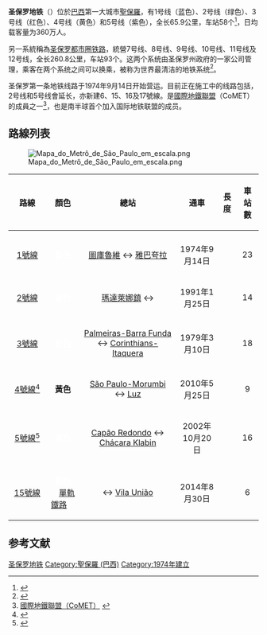 {{Update|time=2020-08-12}}
{{Infobox public transit
|name             = 聖保羅地鐵<br />São Paulo Metrô
|image            = Metrô-SP logo.svg
|imagesize        = 250px
|image2           = Spmetropolitanomontagem.jpg
|imagesize2       = 250px
|caption2         = 
|native_name      = ''Metrô de São Paulo''
|locale           = {{BRA}}[[聖保羅_(巴西)|聖保羅]]
|transit_type     = [[地鐵|地鐵]]
|began_operation  = 1974年9月14日
|operator         = 聖保羅地鐵公司（1-3，5及15號線）<br />ViaQuatro（4號線）
|lines            = 5條<ref name="spmetro_about" /><br />1條單軌線<ref name="spmetro_about" /><br />（4、5、15號線擴建中）
|stations         = 65個<ref name="spmetro_about" /><br />（66個，包括15號線）
|ridership        = 460萬人次<ref name="spmetro_about" />
|annual_ridership = 8億9560萬人次（2014財政年）<br />1、2、3及5號線）<ref name="2014ridership" />
|website          = {{url|www.metro.sp.gov.br/en/your-trip/index.aspx|São Paulo Metrô}} {{en icon}}
|system_length    = 74.8公里（地鐵）<ref name="spmetro_about" /><br />77.7公里（包括15號線）
|track_gauge      = 1600毫米（1-3號線）<br />1435毫米（[[標準軌|標準軌]]，4-5號線）
|el               =
|average_speed    = <!-- {{convert|0|mph|km/h|abbr=on}} -->
|top_speed        = 100公里/小時（1-3號線）<br />80公里/小時（4-5號線）
|map              = [[File:Metrô_SP.svg|300px]]
|map_state        = show
}}

'''圣保罗地铁'''（{{lang-pt|Metrô de São Paulo}}）位於[[巴西|巴西]]第一大城市[[聖保羅_(巴西)|聖保羅]]，有1号线（蓝色）、2号线（绿色）、3号线（红色）、4号线（黄色）和5号线（紫色），全长65.9公里，车站58个<ref name="spmetro_about">{{cite web |url=http://www.metro.sp.gov.br/en/metro/about-us/index.aspx |title=Metrô - Home - The Company - About |publisher=Companhia Do Metropolitano De São Paulo |year=2015 |accessdate=2015-01-23 |archive-date=2017-02-18 |archive-url=https://web.archive.org/web/20170218191733/http://www.metro.sp.gov.br/en/metro/about-us/index.aspx |dead-url=no }}</ref>，日均载客量为360万人。

另一系統稱為[[圣保罗都市圈铁路公司|圣保罗都市圈铁路]]，統營7号线、8号线、9号线、10号线、11号线及12号线，全长260.8公里，车站93个。这两个系统由圣保罗州政府的一家公司管理，乘客在两个系统之间可以换乘，被称为世界最清洁的地铁系统<ref name="2014ridership">{{cite web |url=http://www.metro.sp.gov.br/metro/numeros-pesquisa/demanda.aspx |title=Metrô - Demanda de passageiros |publisher=Companhia Do Metropolitano De São Paulo |language=pt |trans_title=Passenger demand |year=2014 |accessdate=2014-06-14 |archive-date=2017-02-15 |archive-url=https://web.archive.org/web/20170215094712/http://www.metro.sp.gov.br/metro/numeros-pesquisa/demanda.aspx |dead-url=no }}</ref>。

圣保罗第一条地铁线路于1974年9月14日开始营运。目前正在施工中的线路包括，2号线和5号线會延长，亦新建6、15、16及17號線。是[[國際地鐵聯盟|國際地鐵聯盟]]（CoMET）的成員之一<ref>[http://www.comet-metros.org/ 國際地鐵聯盟（CoMET）] {{Wayback|url=http://www.comet-metros.org/ |date=20201210011826 }}{{en}}</ref>，也是南半球首个加入国际地铁联盟的成员。
== 路線列表 ==
[[File:Mapa_do_Metrô_de_São_Paulo_em_escala.png|center]]
{| class="wikitable"
! align="center" width="60px" | 路線
! align="center" | 顏色
! align="center" | 總站
! align="center" | 通車
! align="center" | 長度
! align="center" | 車站數
|-
|-
|align="center"|[[聖保羅地鐵1號線|1號線]]
|bgcolor="#1a5ba3" align="center" style="color:white"|'''藍色'''
|align="center"|[[圖庫魯維站|圖庫魯維]] ↔ [[雅巴夸拉站|雅巴夸拉]]
|align="center"|1974年9月14日
|align="center"|{{convert|20.2|km|mi|abbr=on}}{{citation needed|date=April 2014}}
|align="center"|23
|-
|align="center"|[[聖保羅地鐵2號線|2號線]]
|bgcolor="#008569" align="center" style="color:white"|'''綠色'''
|align="center"|[[瑪達萊娜鎮站|瑪達萊娜鎮]] ↔ {{link-en|普魯登特鎮站|Vila Prudente (São Paulo Metro)|普魯登特鎮}}
|align="center"|1991年1月25日
|align="center"|{{convert|14.7|km|mi|abbr=on}}{{citation needed|date=April 2014}}
|align="center"|14
|-
|align="center"|[[聖保羅地鐵3號線|3號線]]
|bgcolor="#f04d43" align="center" style="color:white"|'''紅色'''
|align="center"|[[Palmeiras-Barra_Funda_(São_Paulo_Metro)|Palmeiras-Barra Funda]] ↔ [[Corinthians-Itaquera_(São_Paulo_Metro)|Corinthians-Itaquera]]
|align="center"|1979年3月10日
|align="center"|{{convert|22.0|km|mi|abbr=on}}{{citation needed|date=April 2014}}
|align="center"|18
|-
|align="center"|[[聖保羅地鐵4號線|4號線]]<ref name="Line4">{{cite web|url=http://www.metro.sp.gov.br/obras/linha-4-amarela/index.aspx|title=Obras de expansão da Linha 4-Amarela - Metrô São Paulo|publisher=|accessdate=7 February 2017|archive-date=2017-02-10|archive-url=https://web.archive.org/web/20170210101644/http://www.metro.sp.gov.br/obras/linha-4-amarela/index.aspx|dead-url=no}}</ref>
|bgcolor="#ffd527" align="center" |'''黃色'''
|align="center"|[[São_Paulo-Morumbi_(São_Paulo_Metro)|São Paulo-Morumbi]] ↔ [[Luz_(São_Paulo_Metro)|Luz]]
|align="center"|2010年5月25日
|align="center"|{{convert|8.9|km|mi|abbr=on}}{{citation needed|date=April 2014}}
|align="center"|9
|-
|align="center"|[[聖保羅地鐵5號線|5號線]]<ref name="Line5">{{cite web|url=http://www.metro.sp.gov.br/obras/linha-5-lilas/index.aspx|title=Obras de expansão da Linha 5-Lilás - Metrô São Paulo|publisher=|accessdate=7 February 2017|archive-date=2016-07-27|archive-url=https://web.archive.org/web/20160727095446/http://www.metro.sp.gov.br/obras/linha-5-lilas/index.aspx|dead-url=no}}</ref>
|bgcolor="#a84f9c" align="center" style="color:white"|'''紫色'''
|align="center"|[[Capão_Redondo_(São_Paulo_Metro)|Capão Redondo]] ↔ [[Chácara_Klabin_(São_Paulo_Metro)|Chácara Klabin]]
|align="center"|2002年10月20日
|align="center"|{{convert|19.9|km|mi|abbr=on}}{{citation needed|date=September 2017}}
|align="center"|16
|-
|align="center"|[[聖保羅地鐵15號線|15號線]]
|bgcolor="#899194" align="center" style="color:white"|'''銀色'''<br/>（[[單軌鐵路|單軌鐵路]]）
|align="center"|{{link-en|普魯登特鎮站|Vila Prudente (São Paulo Metro)|普魯登特鎮}} ↔ [[Vila_União_(São_Paulo_Metro)|Vila União]]
|align="center"|2014年8月30日
|align="center"|{{convert|7.8|km|mi|abbr=on}}{{citation needed|date=April 2014}}
|align="center"|6
|}

==参考文献==
{{Reflist}}

{{巴西城市軌道交通}}
{{國際性地鐵基準組織}}
{{南美洲城市軌道交通系统}}

[[Category:圣保罗地铁|]]
[[Category:聖保羅_(巴西)|Category:聖保羅 (巴西)]]
[[Category:1974年建立|Category:1974年建立]]